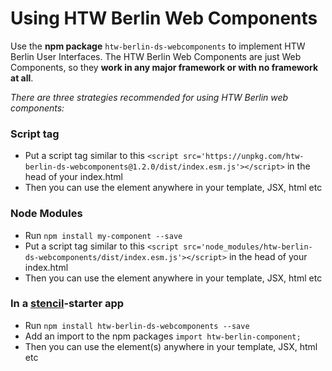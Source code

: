 
<Meta title="Usage"></Meta>

<htw-berlin-logo size="m" color="blue"></htw-berlin-logo>

# Using HTW Berlin Web Components

Use the **npm package** `htw-berlin-ds-webcomponents` to implement HTW Berlin User Interfaces. The HTW Berlin Web Components are just Web Components, so they **work in any major framework or with no framework at all**.

_There are three strategies recommended for using HTW Berlin web components:_

### Script tag

- Put a script tag similar to this `<script src='https://unpkg.com/htw-berlin-ds-webcomponents@1.2.0/dist/index.esm.js'></script>` in the head of your index.html
- Then you can use the element anywhere in your template, JSX, html etc

### Node Modules

- Run `npm install my-component --save`
- Put a script tag similar to this `<script src='node_modules/htw-berlin-ds-webcomponents/dist/index.esm.js'></script>` in the head of your index.html
- Then you can use the element anywhere in your template, JSX, html etc

### In a [stencil](https://stenciljs.com/)-starter app

- Run `npm install htw-berlin-ds-webcomponents --save`
- Add an import to the npm packages `import htw-berlin-component;`
- Then you can use the element(s) anywhere in your template, JSX, html etc

